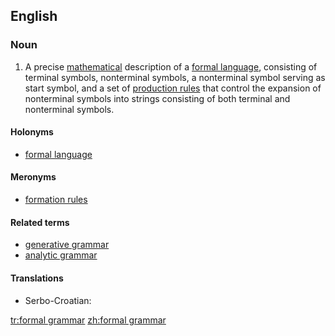 ==English==

{{wikipedia}}

===Noun===
{{en-noun}}

# {{computer science}} A precise [[mathematical]] description of a [[formal language]], consisting of terminal symbols, nonterminal symbols, a nonterminal symbol serving as start symbol, and a set of [[formation rule|production rules]] that control the expansion of nonterminal symbols into strings consisting of both terminal and nonterminal symbols.

====Holonyms====
* [[formal language]]

====Meronyms====
* [[formation rule]]s

====Related terms====
* [[generative grammar]]
* [[analytic grammar]]

====Translations====
{{trans-top|description of a formal language}}
* Serbo-Croatian: {{t-|sh|formalna gramatika|f}}
{{trans-mid}}
{{trans-bottom}}

[[tr:formal grammar]]
[[zh:formal grammar]]